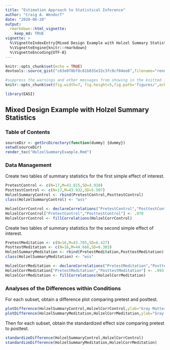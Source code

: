 ```yaml
---
title: "Estimation Approach to Statistical Inference"
author: "Craig A. Wendorf"
date: "2020-06-20"
output: 
  rmarkdown::html_vignette:
    keep_md: TRUE
vignette: >
  %\VignetteIndexEntry{Mixed Design Example with Holzel Summary Statistics}
  %\VignetteEngine{knitr::rmarkdown}
  %\VignetteEncoding{UTF-8}
---
```


```r
knitr::opts_chunk$set(echo = TRUE)
devtools::source_gist("c83e078bf8c81b035e32c3fc0cf04ee8",filename="render_toc.R")
```

```r
#suppress the warnings and other messages from showing in the knitted file.
knitr::opts_chunk$set(fig.width=7, fig.height=5,fig.path='figures/',echo=TRUE,warning=FALSE,message=FALSE)
```

```r
library(EASI)
```

## Mixed Design Example with Holzel Summary Statistics

### Table of Contents

```r
sourceDir <- getSrcDirectory(function(dummy) {dummy})
setwd(sourceDir)
render_toc("HolzelSummaryExample.Rmd")
```

### Data Management

Create two tables of summary statistics for the first simple effect of interest.

```r
PretestControl <- c(N=17,M=43.815,SD=4.910)
PosttestControl <- c(N=17,M=43.932,SD=5.507)
HolzelSummaryControl <- rbind(PretestControl,PosttestControl)
class(HolzelSummaryControl) <- "wss"

HolzelCorrControl <- declareCorrelations("PretestControl","PosttestControl")
HolzelCorrControl["PretestControl","PosttestControl"] <- .970
HolzelCorrControl <- fillCorrelations(HolzelCorrControl)
```

Create two tables of summary statistics for the second simple effect of interest.

```r
PretestMeditation <- c(N=16,M=43.705,SD=6.427)
PosttestMeditation <- c(N=16,M=44.666,SD=6.303)
HolzelSummaryMeditation <- rbind(PretestMeditation,PosttestMeditation)
class(HolzelSummaryMeditation) <- "wss"

HolzelCorrMeditation <- declareCorrelations("PretestMeditation","PosttestMeditation")
HolzelCorrMeditation["PretestMeditation","PosttestMeditation"] <- .993
HolzelCorrMeditation <- fillCorrelations(HolzelCorrMeditation)
```

### Analyses of the Differences within Conditions

For each subset, obtain a difference plot comparing pretest and posttest.

```r
plotDifference(HolzelSummaryControl,HolzelCorrControl,ylab="Gray Matter")
plotDifference(HolzelSummaryMeditation,HolzelCorrMeditation,ylab="Gray Matter")
```

Then for each subset, obtain the standardized effect size comparing pretest to posttest.

```r
standardizeDifference(HolzelSummaryControl,HolzelCorrControl)
standardizeDifference(HolzelSummaryMeditation,HolzelCorrMeditation)
```
